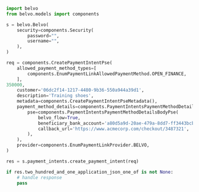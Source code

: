 ```python CreatePaymentIntent.py
import belvo
from belvo.models import components

s = belvo.Belvo(
    security=components.Security(
        password="",
        username="",
    ),
)

req = components.CreatePaymentIntentPse(
    allowed_payment_method_types=[
        components.EnumPaymentLinkAllowedPaymentMethod.OPEN_FINANCE,
    ],
350000,
    customer='06dc2f14-1217-4480-9b36-550a944a39d1',
    description='Training shoes',
    metadata=components.CreatePaymentIntentPseMetadata(),
    payment_method_details=components.PaymentIntentsPaymentMethodDetailsPse(
        pse=components.PaymentIntentsPaymentMethodDetailsBodyPse(
            belvo_flow=True,
            beneficiary_bank_account='a80d5a9d-20ae-479a-8dd7-ff3443bcbbfc',
            callback_url='https://www.acmecorp.com/checkout/3487321',
        ),
    ),
    provider=components.EnumPaymentLinkProvider.BELVO,
)

res = s.payment_intents.create_payment_intent(req)

if res.two_hundred_and_one_application_json_one_of is not None:
    # handle response
    pass
```
